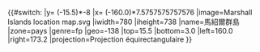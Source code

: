 {{#switch:{{{1}}}
|y= ({{{2}}}-15.5)*-8
|x= ({{{3}}}-160.0)*7.5757575757576
|image=Marshall Islands location map.svg
|iwidth=780
|iheight=738
|name=馬紹爾群島
|zone=pays
|genre=fp
|geo=-138
|top=15.5
|bottom=3.0
|left=160.0
|right=173.2
|projection=Projection équirectangulaire
}}<noinclude>{{Location map/Info|Marshall islands}}
{{Documentation}}
</noinclude>
